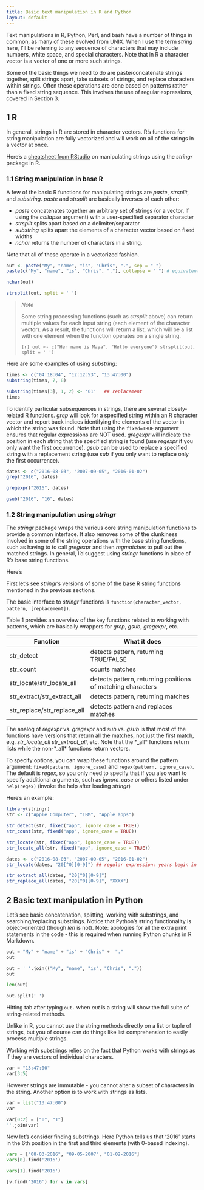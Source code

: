 ```yaml
---
title: Basic text manipulation in R and Python
layout: default
---
```


Text manipulations in R, Python, Perl, and bash have a number of things 
in common, as many of these evolved from UNIX. When I use the
term *string* here, I'll be referring to any sequence of characters
that may include numbers, white space, and special characters. Note that in R
a character vector is a vector of one or more such strings.  

Some of the basic things we need to do are paste/concatenate strings together,
split strings apart, take subsets of strings, and replace characters within strings.
Often these operations are done based on patterns rather than a fixed string 
sequence. This involves the use of regular expressions, covered in Section 3.

## 1 R

In general, strings in R are stored in character vectors. R's functions for string manipulation are fully vectorized and will work on all of the strings in a vector at once.


Here's a [cheatsheet from RStudio](https://raw.githubusercontent.com/rstudio/cheatsheets/main/strings.pdf) on manipulating strings using the *stringr* package in R.

### 1.1 String manipulation in base R

A few of the basic R functions for manipulating strings are *paste*,
*strsplit*, and *substring*. *paste* and *strsplit*
are basically inverses of each other:

- *paste* concatenates together an arbitrary set of strings (or a vector, if using the *collapse* argument) with a user-specified separator character
- *strsplit* splits apart based on a delimiter/separator
- *substring* splits apart the elements of a character vector based on fixed widths
- *nchar* returns the number of characters in a string.

Note that all of these operate in a vectorized fashion.


```r
out <- paste("My", "name", "is", "Chris", ".", sep = " ")
paste(c("My", "name", "is", "Chris", "."), collapse = " ") # equivalent

nchar(out)

strsplit(out, split = ' ')
```


> *Note*
>
> Some string processing functions (such as *strsplit* above) can return multiple values for each input string (each element of the character vector). As a result, the functions will return a list, which will be a list with one element when the function operates on a single string.
>
> ```{r}
> out <- c("Her name is Maya", "Hello everyone")
> strsplit(out, split = ' ')
> ```

Here are some examples of using *substring*:

```r
times <- c("04:18:04", "12:12:53", "13:47:00")
substring(times, 7, 8)
```

```r
substring(times[3], 1, 2) <- '01'   ## replacement
times
```


To identify particular subsequences in strings, there are several
closely-related R functions. *grep* will look for a specified string
within an R character vector and report back indices identifying the
elements of the vector in which the string was found. Note that using the
`fixed=TRUE` argument ensures that regular expressions are NOT
used. *gregexpr* will indicate the position in each string
that the specified string is found (use *regexpr* if you only
want the first occurrence). *gsub* can be used to replace a
specified string with a replacement string (use *sub* if you
only want to replace only the first occurrence). 


```r
dates <- c("2016-08-03", "2007-09-05", "2016-01-02")
grep("2016", dates)
```

```r
gregexpr("2016", dates)
```

```r
gsub("2016", "16", dates)
```

### 1.2 String manipulation using *stringr*

The *stringr* package wraps the various core string manipulation
functions to provide a common interface. It also removes some of the
clunkiness involved in some of the string operations with the base
string functions, such as having to to call *gregexpr* and
then *regmatches* to pull out the matched strings. In general, I'd suggest using *stringr* functions
in place of R's base string functions.

Here's 

First let's see *stringr*'s versions of some of the base R string functions mentioned in the previous sections.

The basic interface to *stringr* functions is `function(character_vector, pattern, [replacement])`. 

Table 1 provides an overview of the key functions related to working with patterns, which are basically
wrappers for *grep*, *gsub*, *gregexpr*, etc.


|  Function                         | What it does
|-----------------------------------|---------------------------------------------------------------------
| str_detect                        |                 detects pattern, returning TRUE/FALSE
| str_count                         |                 counts matches
| str_locate/str_locate_all         |                  detects pattern, returning positions of matching characters
| str_extract/str_extract_all       |                  detects pattern, returning matches
| str_replace/str_replace_all       |                  detects pattern and replaces matches

The analog of *regexpr* vs. *gregexpr* and *sub*
vs. *gsub* is that most of the functions have versions that
return all the matches, not just the first match, e.g. *str_locate_all*
*str_extract_all*, etc. Note that the *_all* functions return
lists while the non-*_all* functions return vectors.


To specify options, you can wrap these functions around the pattern
argument: `fixed(pattern, ignore_case)` and `regex(pattern, ignore_case)`.
The default is *regex*, so you only need to specify that if you also want to 
specify additional arguments, such as *ignore_case* or others listed under `help(regex)` (invoke the help after loading *stringr*)

Here's an example:

```r
library(stringr)
str <- c("Apple Computer", "IBM", "Apple apps")

str_detect(str, fixed("app", ignore_case = TRUE))
str_count(str, fixed("app", ignore_case = TRUE))
```

```r
str_locate(str, fixed("app", ignore_case = TRUE))
str_locate_all(str, fixed("app", ignore_case = TRUE))
```

```r
dates <- c("2016-08-03", "2007-09-05", "2016-01-02")
str_locate(dates, "20[^0][0-9]") ## regular expression: years begin in 2010
```

```r
str_extract_all(dates, "20[^0][0-9]")
str_replace_all(dates, "20[^0][0-9]", "XXXX")
```

## 2 Basic text manipulation in Python

Let's see basic concatenation, splitting, working with substrings, and searching/replacing 
substrings. Notice that Python's string functionality is object-oriented (though *len* is not).
Note: apologies for all the extra print statements in the code - this is required when running Python
chunks in R Markdown.


```python
out = "My" + "name" + "is" + "Chris" +  "."
out
```

```python
out = ' '.join(("My", "name", "is", "Chris", "."))
out
```

```python
len(out) 
```

```python
out.split(' ')
```


Hitting tab after typing `out.` when *out* is a string will show the full suite of string-related methods.

Unlike in R, you cannot use the string methods directly on a list or tuple of strings, but you of course can do things like list comprehension to easily process multiple strings.

Working with substrings relies on the fact that Python works with strings as if they are vectors of individual characters.


```python
var = "13:47:00"
var[3:5]
```

However strings are immutable - you cannot alter a subset of characters in the string. Another option is to work with strings as lists.


```python
var = list("13:47:00")
var
```

```python
var[0:2] = ["0", "1"]
''.join(var)
```


Now let's consider finding substrings. Here Python tells us that '2016' starts in the 6th position in the first and third elements (with 0-based indexing).


```python
vars = ["08-03-2016", "09-05-2007", "01-02-2016"]
vars[0].find('2016')
```

```python
vars[1].find('2016')
```

```python
[v.find('2016') for v in vars]
```




